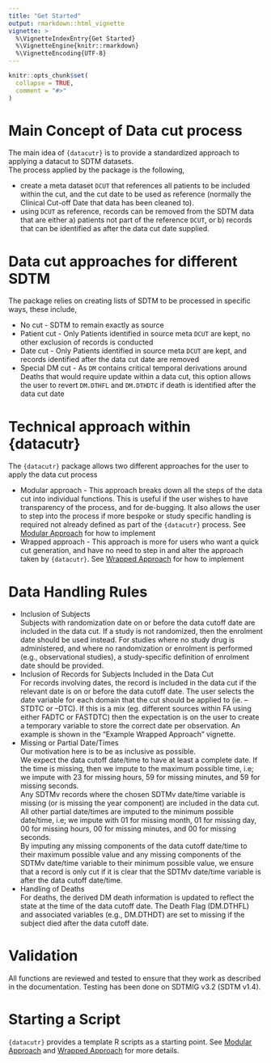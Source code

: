```yaml
---
title: "Get Started"
output: rmarkdown::html_vignette
vignette: >
  %\VignetteIndexEntry{Get Started}
  %\VignetteEngine{knitr::rmarkdown}
  %\VignetteEncoding{UTF-8}
---
```


```r
knitr::opts_chunk$set(
  collapse = TRUE,
  comment = "#>"
)
```

# Main Concept of Data cut process

The main idea of `{datacutr}` is to provide a standardized approach to applying a datacut to SDTM datasets.  
The process applied by the package is the following, 

- create a meta dataset `DCUT` that references all patients to be included within the cut, and the cut date to be used as reference (normally the Clinical Cut-off Date that data has been cleaned to).  
- using `DCUT` as reference, records can be removed from the SDTM data that are either a) patients not part of the reference `DCUT`, or b) records that can be identified as after the data cut date supplied.  

# Data cut approaches for different SDTM

The package relies on creating lists of SDTM to be processed in specific ways, these include,  

- No cut - SDTM to remain exactly as source  
- Patient cut - Only Patients identified in source meta `DCUT` are kept, no other exclusion of records is conducted  
- Date cut - Only Patients identified in source meta `DCUT` are kept, and records identified after the data cut date are removed  
- Special DM cut - As `DM` contains critical temporal derivations around Deaths that would require update within a data cut, this option allows the user to revert `DM.DTHFL` and `DM.DTHDTC` if death is identified after the data cut date

# Technical approach within {datacutr}

The `{datacutr}` package allows two different approaches for the user to apply the data cut process  

- Modular approach - This approach breaks down all the steps of the data cut into individual functions.
This is useful if the user wishes to have transparency of the process, and for de-bugging. It also allows the user to step into the process if more bespoke or study specific handling is required not already defined as part of the `{datacutr}` process. See [Modular Approach](https://pharmaverse.github.io/datacutr/articles/modular.html) for how to implement  
* Wrapped approach - This approach is more for users who want a quick cut generation, and have no need to step in and alter the approach taken by `{datacutr}`. See [Wrapped Approach](https://pharmaverse.github.io/datacutr/articles/wrapper.html) for how to implement

# Data Handling Rules

- Inclusion of Subjects  
Subjects with randomization date on or before the data cutoff date are included in the data cut. If a study is not randomized, then the enrolment date should be used instead. For studies where no study drug is administered, and where no randomization or enrolment is performed (e.g., observational studies), a study-specific definition of enrolment date should be provided.  
- Inclusion of Records for Subjects Included in the Data Cut  
For records involving dates, the record is included in the data cut if the relevant date is on or before the data cutoff date.  The user selects the date variable for each domain that the cut should be applied to (ie. --STDTC or --DTC). If this is a mix (eg. different sources within FA using either FADTC or FASTDTC) then the expectation is on the user to create a temporary variable to store the correct date per observation. An example is shown in the "Example Wrapped Approach" vignette. 
- Missing or Partial Date/Times  
Our motivation here is to be as inclusive as possible.  
We expect the data cutoff date/time to have at least a complete date. If the time is missing, then we impute to the maximum possible time, i.e; we impute with 23 for missing hours, 59 for missing minutes, and 59 for missing seconds.  
Any SDTMv records where the chosen SDTMv date/time variable is missing (or is missing the year component) are included in the data cut.  
All other partial date/times are imputed to the minimum possible date/time, i.e; we impute with 01 for missing month, 01 for missing day, 00 for missing hours, 00 for missing minutes, and 00 for missing seconds.  
By imputing any missing components of the data cutoff date/time to their maximum possible value and any missing components of the SDTMv date/time variable to their minimum possible value, we ensure that a record is only cut if it is clear that the SDTMv date/time variable is after the data cutoff date/time.  
- Handling of Deaths  
For deaths, the derived DM death information is updated to reflect the state at the time of the data cutoff date. The Death Flag (DM.DTHFL) and associated variables (e.g., DM.DTHDT) are set to missing if the subject died after the data cutoff date.

# Validation

All functions are reviewed and tested to ensure that they work as described in
the documentation. Testing has been done on SDTMIG v3.2 (SDTM v1.4).

# Starting a Script

`{datacutr}` provides a template R scripts as a starting point. See [Modular Approach](https://pharmaverse.github.io/datacutr/articles/modular.html) and [Wrapped Approach](https://pharmaverse.github.io/datacutr/articles/wrapper.html) for more details.  
